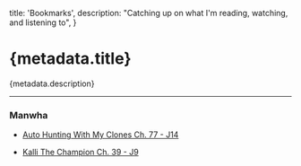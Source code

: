 
  title: 'Bookmarks',
  description: "Catching up on what I'm reading, watching, and listening to",
}

# {metadata.title}

{metadata.description}

---

### Manwha

- [<p className="flex gap-1">Auto Hunting With My Clones Ch. 77 - J14<ArrowUpRight className="mt-0.5 h-4 w-4 text-blue-600" /></p>](https://manhuaus.com/manga/auto-hunting-with-my-clones)
- [<p className="flex gap-1">Kalli The Champion Ch. 39 - J9<ArrowUpRight className="mt-0.5 h-4 w-4 text-blue-600" /></p>](https://manhuaus.com/manga/kalli-the-champion)
